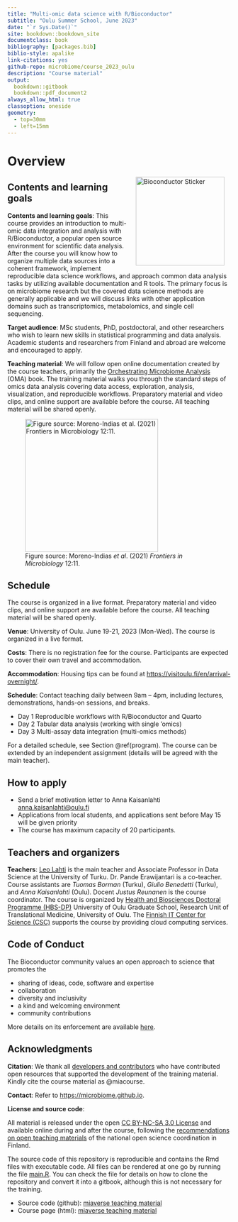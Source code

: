 ```yaml
--- 
title: "Multi-omic data science with R/Bioconductor"
subtitle: "Oulu Summer School, June 2023"
date: "`r Sys.Date()`"
site: bookdown::bookdown_site
documentclass: book
bibliography: [packages.bib]
biblio-style: apalike
link-citations: yes
github-repo: microbiome/course_2023_oulu
description: "Course material"
output:
  bookdown::gitbook
  bookdown::pdf_document2
always_allow_html: true  
classoption: oneside
geometry:
  - top=30mm
  - left=15mm
---
```




# Overview

<!--<a href="https://bioconductor.org"><img src="`r rebook::BiocSticker('animated')`" width="200" alt="Bioconductor Sticker" align="right" style="margin: 0 1em 0 1em" /></a>-->

<a href="https://bioconductor.org"><img src="bioconductor_logo_rgb.jpg" width="200" alt="Bioconductor Sticker" align="right" style="margin: 0 1em 0 1em" /></a>


## Contents and learning goals

::: {.grid}

::: {.g-col-8}
**Contents and learning goals**: This course provides an introduction to multi-omic data integration and analysis with R/Bioconductor, a popular open source environment for scientific data analysis. After the course you will know how to organize multiple data sources into a coherent framework, implement reproducible data science workflows, and approach common data analysis tasks by utilizing available documentation and R tools. The primary focus is on microbiome research but the covered data science methods are generally applicable and we will discuss links with other application domains such as transcriptomics, metabolomics, and single cell sequencing. 

**Target audience**: MSc students, PhD, postdoctoral, and other researchers who wish to learn new skills in statistical programming and data analysis. Academic students and researchers from Finland and abroad are welcome and encouraged to apply.

**Teaching material**: We will follow open online documentation created by the course teachers, primarily the [Orchestrating Microbiome Analysis](https://microbiome.github.io/OMA)
(OMA) book. The training material walks you through the standard steps of omics data analysis covering data access, exploration, analysis, visualization, and reproducible workflows. Preparatory material and video clips, and online support are available before the course. All teaching material will be shared openly.
:::

::: {.g-col-3}
![Figure source: Moreno-Indias _et al_. (2021) _Frontiers in Microbiology_ 12:11. ](fig.png){fig-align="center" width="300"}
:::

:::


## Schedule 

The course is organized in a live format. Preparatory material and video clips, and online support are available before the course. All teaching material will be shared openly.

**Venue**: University of Oulu. June 19-21, 2023 (Mon-Wed). The course is organized in a live format. 

**Costs**: There is no registration fee for the course. Participants are expected to cover
  their own travel and accommodation.

**Accommodation**: Housing tips can be found at <https://visitoulu.fi/en/arrival-overnight/>.

**Schedule**: Contact teaching daily between 9am -- 4pm, including lectures, demonstrations, hands-on sessions, and breaks. 

 * Day 1 Reproducible workflows with R/Bioconductor and Quarto 
 * Day 2 Tabular data analysis (working with single 'omics) 
 * Day 3 Multi-assay data integration (multi-omics methods)

For a detailed schedule, see Section \@ref(program). The course can be
extended by an independent assignment (details will be agreed with the
main teacher).


## How to apply

- Send a brief motivation letter to Anna Kaisanlahti [anna.kaisanlahti\@oulu.fi](mailto:anna.kaisanlahti@oulu.fi){.email}
- Applications from local students, and applications sent before May 15 will be given priority
- The course has maximum capacity of 20 participants.


## Teachers and organizers

**Teachers**: [Leo Lahti](https://datascience.utu.fi) is the main teacher and Associate Professor in Data Science at the University of Turku. Dr. Pande Erawijantari is a co-teacher. Course assistants are *Tuomas Borman* (Turku), *Giulio Benedetti* (Turku), and *Anna Kaisanlahti* (Oulu). Docent *Justus Reunanen* is the course coordinator. The course is organized by [Health and Biosciences Doctoral Programme (HBS-DP)](https://www.oulu.fi/en/research/graduate-school/organisation-and-contact-information-uniogs/health-and-biosciences-doctoral-programme) University of Oulu Graduate School, Research Unit of Translational Medicine, University of Oulu. The [Finnish IT Center for Science (CSC)](https://csc.fi/) supports the course by providing cloud computing services.


## Code of Conduct

The Bioconductor community values an open approach to science that promotes the

 - sharing of ideas, code, software and expertise
 - collaboration
 - diversity and inclusivity
 - a kind and welcoming environment
 - community contributions
 
More details on its enforcement are available [here](https://bioconductor.github.io/bioc_coc_multilingual/).

## Acknowledgments

**Citation**: We thank all [developers and contributors](https://microbiome.github.io) who have contributed open resources that supported the development of the training material. Kindly cite the course material as @miacourse.

**Contact**: Refer to [https://microbiome.github.io](https://microbiome.github.io).

**License and source code**:

All material is released under the open [CC BY-NC-SA 3.0 License](LICENSE) and available online during and after the course, following the [recommendations on open teaching materials](https://avointiede.fi/fi/linjaukset-ja-aineistot/kotimaiset-linjaukset/oppimisen-ja-oppimateriaalien-avoimuuden-linjaus) of the national open science coordination in Finland.

The source code of this repository is reproducible and contains
the Rmd files with executable code. All files can be rendered at one
go by running the file [main.R](main.R). You can check the file for
details on how to clone the repository and convert it into a gitbook,
although this is not necessary for the training.

- Source code (github): [miaverse teaching material](https://github.com/microbiome/course_2023_oulu)
- Course page (html): [miaverse teaching material](https://microbiome.github.io/course_2023_oulu/)

